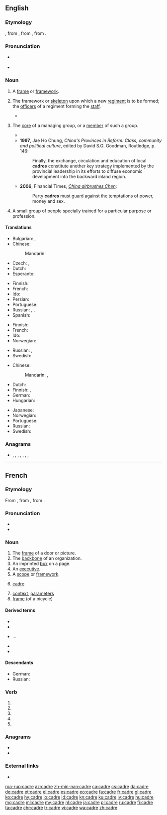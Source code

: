 {{also|cadré}}
==English==
{{was wotd|2009|July|9}}
{{wikipedia|lang=en}}

===Etymology===
{{borrowing|en|fr|cadre}}, from {{etyl|it|en}} {{m|it|quadro||square}}, from {{etyl|la|en}} {{m|la|quadrum}}, from {{m|la|quattuor||four}}.

===Pronunciation===
* {{a|RP}} {{IPA|/ˈkɑː.də/|/ˈkɑː.dɹə/|lang=en}}
* {{a|US}} {{IPA|/ˈkæd.ɹi/|/ˈkɑ.dɹi/|/ˈkɑ.dɹeɪ/|lang=en}}

===Noun===
{{en-noun}}

# A [[frame]] or [[framework]].
# {{lb|en|military}} The framework or [[skeleton]] upon which a new [[regiment]] is to be formed; the [[officer]]s of a regiment forming the [[staff]].
#* {{quote-book|year=2002
|author=Barry M. Stentiford
|title=The American Home Guard: the State Militia in the Twentieth Century
|chapter=9
|isbn=1585441813
|page=202
|passage=From the original plan, thirty-four '''cadre''' battalions, with a total of 116 companies, had actually been formed, a total of about 700 officers and another 600 key enlisted men.}}
# {{lb|en|chiefly|in|_|communism}} The [[core]] of a managing group, or a [[member]] of such a group.
#* {{quote-book|1986|Robert Elsie|Dictionary of Albanian Literature|page=101|url=http://books.google.com/books?id=eXEhAAAAMAAJ
|passage=After the war, he was a party '''cadre''' and worked as a correspondent for the daily newspaper Zeri i Popullit (The People's Voice).}}
#* '''1997''', Jae Ho Chung, ''China's Provinces in Reform: Class, community and political culture'', edited by David S.G. Goodman, Routledge, p. 146:
#*: Finally, the exchange, circulation and education of local '''cadres''' constitute another key strategy implemented by the provincial leadership in its efforts to diffuse economic development into the backward inland region.
#* '''2006''', Financial Times, ''[http://www.ft.com/cms/s/e9eef20e-4dc4-11db-8704-0000779e2340,dwp_uuid=9c33700c-4c86-11da-89df-0000779e2340.html China airbrushes Chen]'':
#*: Party '''cadres''' must guard against the temptations of power, money and sex.
# A small group of people specially trained for a particular purpose or profession.

====Translations====
{{trans-top|frame or framework}}
* Bulgarian: {{t+|bg|структура|f|tr=struktúra}}, {{t+|bg|рамка|f|tr=rámka}}
* Chinese:
*: Mandarin: {{t+|cmn|骨骼|tr=gǔgé|sc=Hani}}
* Czech: {{t+|cs|rámec|m}}, {{t+|cs|rám|m}}
* Dutch: {{t+|nl|kader|n}}
* Esperanto: {{t|eo|kadro}}
{{trans-mid}}
* Finnish: {{t+|fi|kehys}}
* French: {{t+|fr|cadre|m}}
* Ido: {{t+|io|kadro}}
* Persian: {{t+|fa|کادر|tr=kâdr|sc=fa-Arab}}
* Portuguese: {{t+|pt|armação|f}}
* Russian: {{t+|ru|структу́ра|f}}, {{t+|ru|ра́мка|f}}, {{t+|ru|карка́с|m}}
* Spanish: {{t|es|armazon|f}}
{{trans-bottom}}

{{trans-top|skeleton upon which regiment is formed}}
* Finnish: {{t+|fi|esikunta}}
* French: {{t+|fr|cadres|m-p}}
* Ido: {{t+|io|kadro}}
* Norwegian: {{t+|no|kader|m}}
{{trans-mid}}
* Russian: {{t-check|ru|[[ка́дровый]] [[соста́в]]|m}} {{attention|ru|2=was "[[кадровый]] [[состав]]" - assumed sum-of-parts; if an idiom, remove the wikilinks to the individual words. see [[User:Kephir/gadgets/xte#Translation_fixing]]}}, {{t+|ru|кадр|alt=ка́дры|m-p}}
* Swedish: {{t+|sv|kader}}
{{trans-bottom}}

{{trans-top|core of managing group}}
* Chinese:
*: Mandarin: {{t+|cmn|幹部|tr=gànbù|sc=Hani}}, {{t+|cmn|干部|tr=gànbù|sc=Hani}}
* Dutch: {{t+|nl|kader|n}}
* Finnish: {{t|fi|ydinjoukko}}, {{t+|fi|kaaderi}}
* German: {{t+|de|Kader|m}}
* Hungarian: {{t+|hu|káder}}
{{trans-mid}}
* Japanese: {{t+|ja|幹部|tr=かんぶ, kanbu|sc=Jpan}}
* Norwegian: {{t+|no|kader|m}}
* Portuguese: {{t+|pt|quadro|m}}
* Russian: {{t|ru|[[руководящий|руководя́щие]] [[кадр|ка́дры]]|m-p}}
* Swedish: {{t+|sv|kader}}
{{trans-bottom}}

===Anagrams===
* {{l|en|acred}}, {{l|en|arced}}, {{l|en|cared}}, {{l|en|Cedar}}, {{l|en|cedar}}, {{l|en|e-card}}, {{l|en|ecard}}, {{l|en|raced}}

----

==French==

===Etymology===
From {{etyl|it|fr}} {{m|it|quadro||square}}, from {{etyl|la|fr}} {{m|la|quadrum}}, from {{m|la|quattuor||four}}.

===Pronunciation===
* {{audio|Fr-cadre.ogg|audio|lang=fr}}
* {{IPA|/kɑdʁ/|lang=fr}}

===Noun===
{{fr-noun|m}}

# The [[frame]] of a door or picture.
# The [[backbone]] of an organization.
# An imprinted [[box]] on a page.
# An [[executive]].
# A [[scope]] or [[framework]].
# {{lb|fr|military}} [[cadre]]
# [[context]], [[parameter]]s
# [[frame]] (of a bicycle)

====Derived terms====
* {{l|fr|cadrage}}
* {{l|fr|cadrer}}
* {{l|fr|dans le cadre de}}...
* {{l|fr|décadrer}}
* {{l|fr|encadrer}}

====Descendants====
* German: {{l|de|Kader}}
* Russian: {{l|ru|кадр}}

===Verb===
{{fr-verb-form}}

# {{inflection of|cadrer||1|s|pres|indc|lang=fr}}
# {{inflection of|cadrer||3|s|pres|indc|lang=fr}}
# {{inflection of|cadrer||1|s|pres|subj|lang=fr}}
# {{inflection of|cadrer||3|s|pres|subj|lang=fr}}
# {{inflection of|cadrer||2|s|impr|lang=fr}}

===Anagrams===
* {{l|fr|carde}}
* {{l|fr|crade}}

===External links===
* {{R:TLFi}}

[[roa-rup:cadre]]
[[az:cadre]]
[[zh-min-nan:cadre]]
[[ca:cadre]]
[[cs:cadre]]
[[da:cadre]]
[[de:cadre]]
[[et:cadre]]
[[el:cadre]]
[[es:cadre]]
[[eo:cadre]]
[[fa:cadre]]
[[fr:cadre]]
[[gl:cadre]]
[[ko:cadre]]
[[hy:cadre]]
[[io:cadre]]
[[id:cadre]]
[[kn:cadre]]
[[ku:cadre]]
[[lv:cadre]]
[[hu:cadre]]
[[mg:cadre]]
[[ml:cadre]]
[[my:cadre]]
[[nl:cadre]]
[[ja:cadre]]
[[pl:cadre]]
[[ru:cadre]]
[[fi:cadre]]
[[ta:cadre]]
[[chr:cadre]]
[[tr:cadre]]
[[vi:cadre]]
[[wa:cadre]]
[[zh:cadre]]
